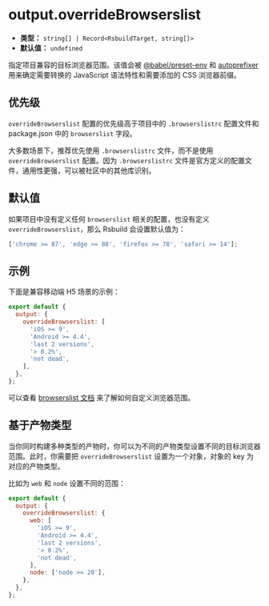 # output.overrideBrowserslist

- **类型：** `string[] | Record<RsbuildTarget, string[]>`
- **默认值：** `undefined`

指定项目兼容的目标浏览器范围。该值会被 [@babel/preset-env](https://babeljs.io/docs/en/babel-preset-env) 和 [autoprefixer](https://github.com/postcss/autoprefixer) 用来确定需要转换的 JavaScript 语法特性和需要添加的 CSS 浏览器前缀。

## 优先级

`overrideBrowserslist` 配置的优先级高于项目中的 `.browserslistrc` 配置文件和 package.json 中的 `browserslist` 字段。

大多数场景下，推荐优先使用 `.browserslistrc` 文件，而不是使用 `overrideBrowserslist` 配置。因为 `.browserslistrc` 文件是官方定义的配置文件，通用性更强，可以被社区中的其他库识别。

## 默认值

如果项目中没有定义任何 `browserslist` 相关的配置，也没有定义 `overrideBrowserslist`，那么 Rsbuild 会设置默认值为：

```js
['chrome >= 87', 'edge >= 88', 'firefox >= 78', 'safari >= 14'];
```

## 示例

下面是兼容移动端 H5 场景的示例：

```js
export default {
  output: {
    overrideBrowserslist: [
      'iOS >= 9',
      'Android >= 4.4',
      'last 2 versions',
      '> 0.2%',
      'not dead',
    ],
  },
};
```

可以查看 [browserslist 文档](https://github.com/browserslist/browserslist) 来了解如何自定义浏览器范围。

## 基于产物类型

当你同时构建多种类型的产物时，你可以为不同的产物类型设置不同的目标浏览器范围。此时，你需要把 `overrideBrowserslist` 设置为一个对象，对象的 key 为对应的产物类型。

比如为 `web` 和 `node` 设置不同的范围：

```js
export default {
  output: {
    overrideBrowserslist: {
      web: [
        'iOS >= 9',
        'Android >= 4.4',
        'last 2 versions',
        '> 0.2%',
        'not dead',
      ],
      node: ['node >= 20'],
    },
  },
};
```
